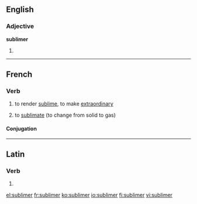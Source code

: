 ==English==

===Adjective===
'''sublimer'''

# {{comparative of|sublime}}

----

==French==

===Verb===
{{fr-verb}}
# {{context|transitive|lang=fr}} to render [[sublime]], to make [[extraordinary]]
# {{context|chemistry|lang=fr}} to [[sublimate]] (to change from solid to gas)

====Conjugation====
{{fr-conj-er|sublim|avoir}}

----

==Latin==

===Verb===
{{la-verb-form|sublīmer}}

# {{conjugation of|sublimo|sublīmō|1|s|pres|pass|sub|lang=la}}

[[el:sublimer]]
[[fr:sublimer]]
[[ko:sublimer]]
[[io:sublimer]]
[[fi:sublimer]]
[[vi:sublimer]]